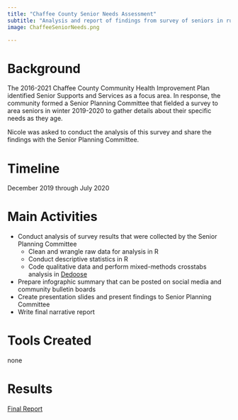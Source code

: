 ```yaml
---
title: "Chaffee County Senior Needs Assessment"
subtitle: "Analysis and report of findings from survey of seniors in rural Colorado county"
image: ChaffeeSeniorNeeds.png

---
```


# Background  

The 2016-2021 Chaffee County Community Health Improvement Plan identified Senior Supports and Services as a focus area. In response, the community formed a Senior Planning Committee that fielded a survey to area seniors in winter 2019-2020 to gather details about their specific needs as they age.  

Nicole was asked to conduct the analysis of this survey and share the findings with the Senior Planning Committee.  

# Timeline 

December 2019 through July 2020  

# Main Activities  

* Conduct analysis of survey results that were collected by the Senior Planning Committee  
  + Clean and wrangle raw data for analysis in R  
  + Conduct descriptive statistics in R
  + Code qualitative data and perform mixed-methods crosstabs analysis in [Dedoose](https://dedoose.com)
* Prepare infographic summary that can be posted on social media and community bulletin boards  
* Create presentation slides and present findings to Senior Planning Committee  
* Write final narrative report  

# Tools Created  

none  

# Results  

[Final Report]("Chaffee County Senior Needs Assessment Report.pdf")
